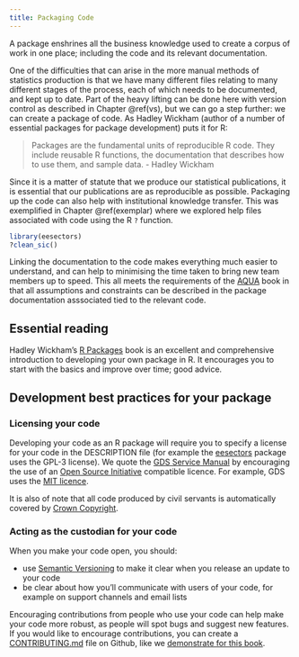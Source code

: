 ```yaml
---
title: Packaging Code
---
```


A package enshrines all the business knowledge used to create a corpus of work in one place; including the code and its relevant documentation.

One of the difficulties that can arise in the more manual methods of statistics production is that we have many different files relating to many different stages of the process, each of which needs to be documented, and kept up to date. Part of the heavy lifting can be done here with version control as described in Chapter \@ref(vs), but we can go a step further: we can create a package of code. As Hadley Wickham (author of a number of essential packages for package development) puts it for R:

> Packages are the fundamental units of reproducible R code. They include reusable R functions, the documentation that describes how to use them, and sample data.
- Hadley Wickham

Since it is a matter of statute that we produce our statistical publications, it is essential that our publications are as reproducible as possible. Packaging up the code can also help with institutional knowledge transfer. This was exemplified in Chapter \@ref(exemplar) where we explored help files associated with code using the R `?` function.

```r
library(eesectors)
?clean_sic()
```


Linking the documentation to the code makes everything much easier to understand, and can help to minimising the time taken to bring new team members up to speed. This all meets the requirements of the [AQUA](https://www.gov.uk/government/publications/the-aqua-book-guidance-on-producing-quality-analysis-for-government) book in that all assumptions and constraints can be described in the package documentation asssociated tied to the relevant code.

## Essential reading

Hadley Wickham's [R Packages](http://r-pkgs.had.co.nz/) book is an excellent and comprehensive introduction to developing your own package in R. It encourages you to start with the basics and improve over time; good advice.

## Development best practices for your package

### Licensing your code

Developing your code as an R package will require you to specify a license for your code in the DESCRIPTION file (for example the [eesectors](https://github.com/DCMSstats/eesectors/blob/master/DESCRIPTION) package uses the GPL-3 license). We quote the [GDS Service Manual](https://www.gov.uk/service-manual/technology/making-source-code-open-and-reusable#licensing-your-code) by encouraging the use of an [Open Source Initiative](https://opensource.org/licenses) compatible licence. For example, GDS uses the [MIT licence](https://github.com/alphagov/styleguides/blob/master/licensing.md).

It is also of note that all code produced by civil servants is automatically covered by [Crown Copyright](http://www.nationalarchives.gov.uk/information-management/re-using-public-sector-information/uk-government-licensing-framework/crown-copyright/).

### Acting as the custodian for your code

When you make your code open, you should:

* use [Semantic Versioning](https://semver.org/) to make it clear when you release an update to your code
* be clear about how you’ll communicate with users of your code, for example on support channels and email lists

Encouraging contributions from people who use your code can help make your code more robust, as people will spot bugs and suggest new features. If you would like to encourage contributions, you can create a [CONTRIBUTING.md](https://github.com/blog/1184-contributing-guidelines) file on Github, like we [demonstrate for this book](https://github.com/ukgovdatascience/rap_companion/blob/master/CONTRIBUTING.md).

